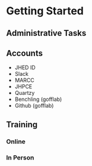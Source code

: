 # Getting Started

## Administrative Tasks

## Accounts

* JHED ID
* Slack
* MARCC
* JHPCE
* Quartzy
* Benchling (gofflab)
* Github (gofflab)


## Training

### Online

### In Person

